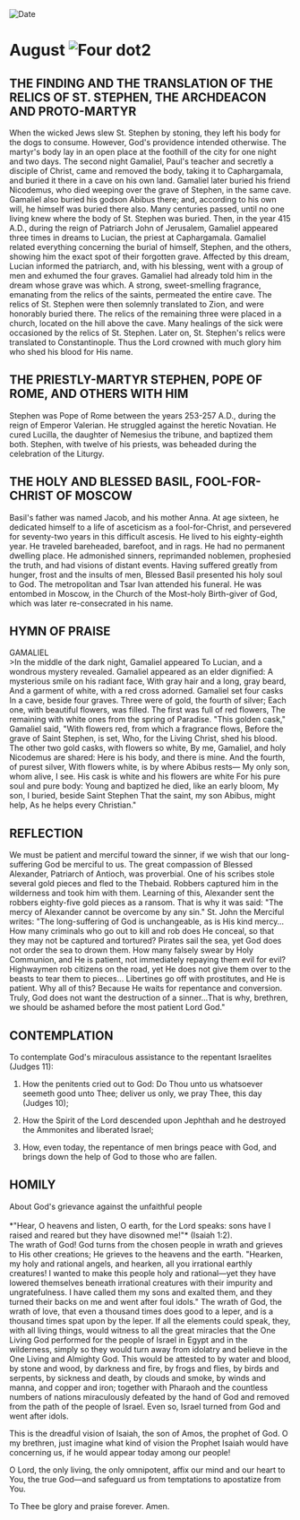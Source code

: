 
<RunningHead />
<Image src="/title-imprint.png" height={68} width={50} alt="Date" className="title-imprint"/>

# <div id="date">August <Image className="four-dot" src="/four-dot.png" height={15} width={15} alt="Four dot" />2</div>

## THE FINDING AND THE TRANSLATION OF THE RELICS OF ST. STEPHEN, THE ARCHDEACON AND PROTO-MARTYR

When the wicked Jews slew St. Stephen by stoning, they left his body for the dogs to consume. However, God's providence intended otherwise. The martyr's body lay in an open place at the foothill of the city for one night and two days. The second night Gamaliel, Paul's teacher and secretly a disciple of Christ, came and removed the body, taking it to Caphargamala, and buried it there in a cave on his own land. Gamaliel later buried his friend Nicodemus, who died weeping over the grave of Stephen, in the same cave. Gamaliel also buried his godson Abibus there; and, according to his own will, he himself was buried there also. Many centuries passed, until no one living knew where the body of St. Stephen was buried. Then, in the year 415 A.D., during the reign of Patriarch John of Jerusalem, Gamaliel appeared three times in dreams to Lucian, the priest at Caphargamala. Gamaliel related everything concerning the burial of himself, Stephen, and the others, showing him the exact spot of their forgotten grave. Affected by this dream, Lucian informed the patriarch, and, with his blessing, went with a group of men and exhumed the four graves. Gamaliel had already told him in the dream whose grave was which. A strong, sweet-smelling fragrance, emanating from the relics of the saints, permeated the entire cave. The relics of St. Stephen were then solemnly translated to Zion, and were honorably buried there. The relics of the remaining three were placed in a church, located on the hill above the cave. Many healings of the sick were occasioned by the relics of St. Stephen. Later on, St. Stephen's relics were translated to Constantinople. Thus the Lord crowned with much glory him who shed his blood for His name.

## THE PRIESTLY-MARTYR STEPHEN, POPE OF ROME, AND OTHERS WITH HIM

Stephen was Pope of Rome between the years 253-257 A.D., during the reign of Emperor Valerian. He struggled against the heretic Novatian. He cured Lucilla, the daughter of Nemesius the tribune, and baptized them both. Stephen, with twelve of his priests, was beheaded during the celebration of the Liturgy.

## THE HOLY AND BLESSED BASIL, FOOL-FOR-CHRIST OF MOSCOW

Basil's father was named Jacob, and his mother Anna. At age sixteen, he dedicated himself to a life of asceticism as a fool-for-Christ, and persevered for seventy-two years in this difficult ascesis. He lived to his eighty-eighth year. He traveled bareheaded, barefoot, and in rags. He had no permanent dwelling place. He admonished sinners, reprimanded noblemen, prophesied the truth, and had visions of distant events. Having suffered greatly from hunger, frost and the insults of men, Blessed Basil presented his holy soul to God. The metropolitan and Tsar Ivan attended his funeral. He was entombed in Moscow, in the Church of the Most-holy Birth-giver of God, which was later re-consecrated in his name.


## HYMN OF PRAISE
<div style={{textAlign:'center', color:'crimson', fontWeight:'bold'}}>
GAMALIEL
</div>
>In the middle of the dark night, Gamaliel appeared  
To Lucian, and a wondrous mystery revealed.  
Gamaliel appeared as an elder dignified:  
A mysterious smile on his radiant face,  
With gray hair and a long, gray beard,  
And a garment of white, with a red cross adorned.  
Gamaliel set four casks  
In a cave, beside four graves.  
Three were of gold, the fourth of silver;  
Each one, with beautiful flowers, was filled.  
The first was full of red flowers,  
The remaining with white ones from the spring of Paradise.  
"This golden cask," Gamaliel said,  
"With flowers red, from which a fragrance flows,  
Before the grave of Saint Stephen, is set,  
Who, for the Living Christ, shed his blood.  
The other two gold casks, with flowers so white,  
By me, Gamaliel, and holy Nicodemus are shared:  
Here is his body, and there is mine.  
And the fourth, of purest silver,  
With flowers white, is by where Abibus rests—  
My only son, whom alive, I see.  
His cask is white and his flowers are white  
For his pure soul and pure body:  
Young and baptized he died, like an early bloom,  
My son, I buried, beside Saint Stephen  
That the saint, my son Abibus, might help,  
As he helps every Christian."  


## REFLECTION

We must be patient and merciful toward the sinner, if we wish that our long-suffering God be merciful to us. The great compassion of Blessed Alexander, Patriarch of Antioch, was proverbial. One of his scribes stole several gold pieces and fled to the Thebaid. Robbers captured him in the wilderness and took him with them. Learning of this, Alexander sent the robbers eighty-five gold pieces as a ransom. That is why it was said: "The mercy of Alexander cannot be overcome by any sin." St. John the Merciful writes: "The long-suffering of God is unchangeable, as is His kind mercy… How many criminals who go out to kill and rob does He conceal, so that they may not be captured and tortured? Pirates sail the sea, yet God does not order the sea to drown them. How many falsely swear by Holy Communion, and He is patient, not immediately repaying them evil for evil? Highwaymen rob citizens on the road, yet He does not give them over to the beasts to tear them to pieces… Libertines go off with prostitutes, and He is patient. Why all of this? Because He waits for repentance and conversion. Truly, God does not want the destruction of a sinner…That is why, brethren, we should be ashamed before the most patient Lord God."

## CONTEMPLATION

To contemplate God's miraculous assistance to the repentant Israelites (Judges 11):

1. How the penitents cried out to God: Do Thou unto us whatsoever seemeth good unto Thee; deliver us only, we pray Thee, this day (Judges 10);

2. How the Spirit of the Lord descended upon Jephthah and he destroyed the Ammonites and liberated Israel;

3. How, even today, the repentance of men brings peace with God, and brings down the help of God to those who are fallen.


## HOMILY
<div style={{textAlign:'center', color:'crimson', fontWeight:'bold'}}>
About God's grievance against the unfaithful people
</div>
<br />
<div style={{textAlign:'right'}}>
*"Hear, O heavens and listen, O earth, for the Lord speaks: sons have I raised and reared but they have disowned me!"* (Isaiah 1:2).
</div>
The wrath of God! God turns from the chosen people in wrath and grieves to His other creations; He grieves to the heavens and the earth. "Hearken, my holy and rational angels, and hearken, all you irrational earthly creatures! I wanted to make this people holy and rational—yet they have lowered themselves beneath irrational creatures with their impurity and ungratefulness. I have called them my sons and exalted them, and they turned their backs on me and went after foul idols." The wrath of God, the wrath of love, that even a thousand times does good to a leper, and is a thousand times spat upon by the leper. If all the elements could speak, they, with all living things, would witness to all the great miracles that the One Living God performed for the people of Israel in Egypt and in the wilderness, simply so they would turn away from idolatry and believe in the One Living and Almighty God. This would be attested to by water and blood, by stone and wood, by darkness and fire, by frogs and flies, by birds and serpents, by sickness and death, by clouds and smoke, by winds and manna, and copper and iron; together with Pharaoh and the countless numbers of nations miraculously defeated by the hand of God and removed from the path of the people of Israel. Even so, Israel turned from God and went after idols.

This is the dreadful vision of Isaiah, the son of Amos, the prophet of God. O my brethren, just imagine what kind of vision the Prophet Isaiah would have concerning us, if he would appear today among our people!

O Lord, the only living, the only omnipotent, affix our mind and our heart to You, the true God—and safeguard us from temptations to apostatize from You.

To Thee be glory and praise forever. Amen.